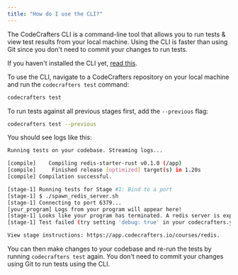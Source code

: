 ```yaml
---
title: "How do I use the CLI?"
---
```


The CodeCrafters CLI is a command-line tool that allows you to run tests & view test results
from your local machine. Using the CLI is faster than using Git since you don't need to
commit your changes to run tests.

If you haven't installed the CLI yet, [read this](/cli/installation).

To use the CLI, navigate to a CodeCrafters repository on your local machine and run the `codecrafters test` command:

```bash
codecrafters test
```

To run tests against all previous stages first, add the `--previous` flag:

```bash
codecrafters test --previous
```

You should see logs like this:

```bash
Running tests on your codebase. Streaming logs...

[compile]    Compiling redis-starter-rust v0.1.0 (/app)
[compile]     Finished release [optimized] target(s) in 1.20s
[compile] Compilation successful.

[stage-1] Running tests for Stage #1: Bind to a port
[stage-1] $ ./spawn_redis_server.sh
[stage-1] Connecting to port 6379...
[your_program] Logs from your program will appear here!
[stage-1] Looks like your program has terminated. A redis server is expected to be a long-running process.
[stage-1] Test failed (try setting 'debug: true' in your codecrafters.yml to see more details)

View stage instructions: https://app.codecrafters.io/courses/redis.
```

You can then make changes to your codebase and re-run the tests by running `codecrafters test` again. You don't
need to commit your changes using Git to run tests using the CLI.
